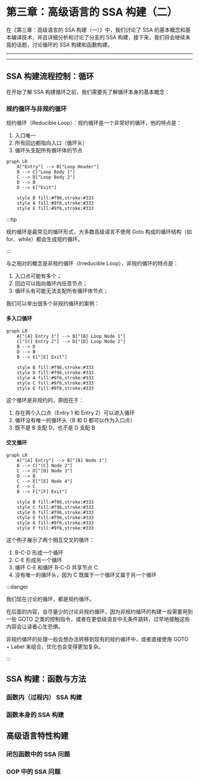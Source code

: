 # 第三章：高级语言的 SSA 构建（二）

在《第三章：高级语言的 SSA 构建（一）》中，我们讨论了 SSA 的基本概念和基本编译技术，并且详细分析和讨论了分支的 SSA 构建，接下来，我们将会继续未竟的话题，讨论循环的 SSA 构建和函数构建。

---


<TOCInline toc={toc} />

---

## SSA 构建流程控制：循环

在开始了解 SSA 构建循环之前，我们需要先了解循环本身的基本概念：

### 规约循环与非规约循环

规约循环（Reducible Loop）：规约循环是一个非常好的循环，他的特点是：

1. 入口唯一
2. 所有回边都指向入口（循环头）
3. 循环头支配所有循环体的节点

```mermaid
graph LR
    A["Entry"] --> B["Loop Header"]
    B --> C["Loop Body 1"]
    C --> D["Loop Body 2"]
    D --> B
    D --> E["Exit"]
    
    style B fill:#f96,stroke:#333
    style A fill:#9f6,stroke:#333
    style E fill:#9f6,stroke:#333

```

:::tip

规约循环是最常见的循环形式，大多数高级语言不使用 Goto 构成的循环结构（如 for、while）都会生成规约循环。

:::

与之相对的概念是非规约循环（Irreducible Loop），非规约循环的特点是：

1. 入口点可能有多个；
2. 回边可以指向循环内任意节点；
3. 循环头有可能无法支配所有循环体节点；

我们可以举出很多个非规约循环的案例：

#### 多入口循环

```mermaid
graph LR
    A["[A] Entry 1"] --> B["[B] Loop Node 1"]
    C["[C] Entry 2"] --> D["[D] Loop Node 2"]
    B --> D
    D --> B
    B --> E["[E] Exit"]
    
    style B fill:#f96,stroke:#333
    style D fill:#f96,stroke:#333
    style A fill:#9f6,stroke:#333
    style C fill:#9f6,stroke:#333
    style E fill:#9f6,stroke:#333
```

这个循环是非规约的，原因在于：
1. 存在两个入口点（Entry 1 和 Entry 2）可以进入循环
2. 循环没有唯一的循环头（B 和 D 都可以作为入口点）
3. 既不是 B 支配 D，也不是 D 支配 B

#### 交叉循环

```mermaid
graph LR
    A["[A] Entry"] --> B["[B] Node 1"]
    B --> C["[C] Node 2"]
    C --> D["[D] Node 3"]
    D --> B
    C --> E["[E] Node 4"]
    E --> C
    B --> F["[F] Exit"]
    
    style B fill:#f96,stroke:#333
    style C fill:#f96,stroke:#333
    style D fill:#f96,stroke:#333
    style E fill:#f96,stroke:#333
    style A fill:#9f6,stroke:#333
    style F fill:#9f6,stroke:#333

```

这个例子展示了两个相互交叉的循环：

1. B-C-D 形成一个循环
2. C-E 形成另一个循环
3. 循环 C-E 和循环 B-C-D 共享节点 C
4. 没有唯一的循环头，因为 C 既属于一个循环又属于另一个循环

:::danger

我们现在讨论的循环，都是规约循环。

在后面的内容，会尽量少的讨论非规约循环，因为非规约循环的构建一般需要用到一些 GOTO 之类的控制指令，或者在更低级语言中无条件跳转，过早地接触这些内容会让读者心生恐惧。

非规约循环的处理一般会想办法转移到现有的规约循环中，或者直接使用 GOTO + Label 来组合，优化也会变得更加复杂。

:::

## SSA 构建：函数与方法

### 函数内（过程内） SSA 构建

### 函数本身的 SSA 构建

## 高级语言特性构建

### 闭包函数中的 SSA 问题

### OOP 中的 SSA 问题
